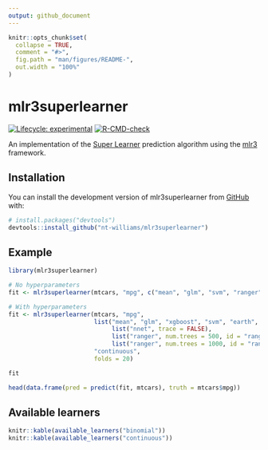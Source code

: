 ```yaml
---
output: github_document
---
```


<!-- README.md is generated from README.Rmd. Please edit that file -->

```r
knitr::opts_chunk$set(
  collapse = TRUE,
  comment = "#>",
  fig.path = "man/figures/README-",
  out.width = "100%"
)
```

# mlr3superlearner

<!-- badges: start -->
[![Lifecycle: experimental](https://img.shields.io/badge/lifecycle-experimental-orange.svg)](https://lifecycle.r-lib.org/articles/stages.html#experimental)
[![R-CMD-check](https://github.com/nt-williams/mlr3superlearner/actions/workflows/R-CMD-check.yaml/badge.svg)](https://github.com/nt-williams/mlr3superlearner/actions/workflows/R-CMD-check.yaml)
<!-- badges: end -->

An implementation of the [Super Learner](https://biostats.bepress.com/ucbbiostat/paper266/) prediction algorithm using the [mlr3](https://mlr3.mlr-org.com/) framework.

## Installation

You can install the development version of mlr3superlearner from [GitHub](https://github.com/) with:

``` r
# install.packages("devtools")
devtools::install_github("nt-williams/mlr3superlearner")
``` 

## Example

```r
library(mlr3superlearner)

# No hyperparameters
fit <- mlr3superlearner(mtcars, "mpg", c("mean", "glm", "svm", "ranger"), "continuous")

# With hyperparameters
fit <- mlr3superlearner(mtcars, "mpg", 
                        list("mean", "glm", "xgboost", "svm", "earth",
                             list("nnet", trace = FALSE),
                             list("ranger", num.trees = 500, id = "ranger1"),
                             list("ranger", num.trees = 1000, id = "ranger2")), 
                        "continuous", 
                        folds = 20)

fit

head(data.frame(pred = predict(fit, mtcars), truth = mtcars$mpg))
```

## Available learners

```r
knitr::kable(available_learners("binomial"))
knitr::kable(available_learners("continuous"))
```

